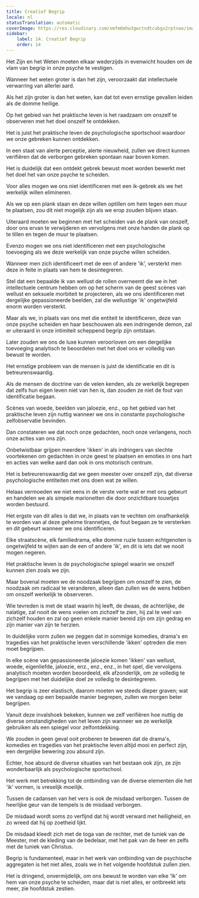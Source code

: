 ```yaml
---
title: Creatief Begrip
locale: nl
statusTranslation: automatic
coverImage: https://res.cloudinary.com/xmfm6mhw3gwctndtcubgx2rptnae/image/upload/v1741354419/small_cover_la_gran_rebelion_28716e29d2.webp
sidebar:
    label: 14. Creatief Begrip
    order: 14
---
```

Het Zijn en het Weten moeten elkaar wederzijds in evenwicht houden om de vlam van begrip in onze psyche te vestigen.

Wanneer het weten groter is dan het zijn, veroorzaakt dat intellectuele verwarring van allerlei aard.

Als het zijn groter is dan het weten, kan dat tot even ernstige gevallen leiden als de domme heilige.

Op het gebied van het praktische leven is het raadzaam om onszelf te observeren met het doel onszelf te ontdekken.

Het is juist het praktische leven de psychologische sportschool waardoor we onze gebreken kunnen ontdekken.

In een staat van alerte perceptie, alerte nieuwheid, zullen we direct kunnen verifiëren dat de verborgen gebreken spontaan naar boven komen.

Het is duidelijk dat een ontdekt gebrek bewust moet worden bewerkt met het doel het van onze psyche te scheiden.

Voor alles mogen we ons niet identificeren met een ik-gebrek als we het werkelijk willen elimineren.

Als we op een plank staan en deze willen optillen om hem tegen een muur te plaatsen, zou dit niet mogelijk zijn als we erop zouden blijven staan.

Uiteraard moeten we beginnen met het scheiden van de plank van onszelf, door ons ervan te verwijderen en vervolgens met onze handen de plank op te tillen en tegen de muur te plaatsen.

Evenzo mogen we ons niet identificeren met een psychologische toevoeging als we deze werkelijk van onze psyche willen scheiden.

Wanneer men zich identificeert met de een of andere 'ik', versterkt men deze in feite in plaats van hem te desintegreren.

Stel dat een bepaalde ik van wellust de rollen overneemt die we in het intellectuele centrum hebben om op het scherm van de geest scènes van wellust en seksuele morbiteit te projecteren, als we ons identificeren met dergelijke gepassioneerde beelden, zal die wellustige 'ik' ongetwijfeld enorm worden versterkt.

Maar als we, in plaats van ons met die entiteit te identificeren, deze van onze psyche scheiden en haar beschouwen als een indringende demon, zal er uiteraard in onze intimiteit scheppend begrip zijn ontstaan.

Later zouden we ons de luxe kunnen veroorloven om een dergelijke toevoeging analytisch te beoordelen met het doel ons er volledig van bewust te worden.

Het ernstige probleem van de mensen is juist de identificatie en dit is betreurenswaardig.

Als de mensen de doctrine van de velen kenden, als ze werkelijk begrepen dat zelfs hun eigen leven niet van hen is, dan zouden ze niet de fout van identificatie begaan.

Scènes van woede, beelden van jaloezie, enz., op het gebied van het praktische leven zijn nuttig wanneer we ons in constante psychologische zelfobservatie bevinden.

Dan constateren we dat noch onze gedachten, noch onze verlangens, noch onze acties van ons zijn.

Onbetwistbaar grijpen meerdere 'ikken' in als indringers van slechte voortekenen om gedachten in onze geest te plaatsen en emoties in ons hart en acties van welke aard dan ook in ons motorisch centrum.

Het is betreurenswaardig dat we geen meester over onszelf zijn, dat diverse psychologische entiteiten met ons doen wat ze willen.

Helaas vermoeden we niet eens in de verste verte wat er met ons gebeurt en handelen we als simpele marionetten die door onzichtbare touwtjes worden bestuurd.

Het ergste van dit alles is dat we, in plaats van te vechten om onafhankelijk te worden van al deze geheime tirannetjes, de fout begaan ze te versterken en dit gebeurt wanneer we ons identificeren.

Elke straatscène, elk familiedrama, elke domme ruzie tussen echtgenoten is ongetwijfeld te wijten aan de een of andere 'ik', en dit is iets dat we nooit mogen negeren.

Het praktische leven is de psychologische spiegel waarin we onszelf kunnen zien zoals we zijn.

Maar bovenal moeten we de noodzaak begrijpen om onszelf te zien, de noodzaak om radicaal te veranderen, alleen dan zullen we de wens hebben om onszelf werkelijk te observeren.

Wie tevreden is met de staat waarin hij leeft, de dwaas, de achterlijke, de nalatige, zal nooit de wens voelen om zichzelf te zien, hij zal te veel van zichzelf houden en zal op geen enkele manier bereid zijn om zijn gedrag en zijn manier van zijn te herzien.

In duidelijke vorm zullen we zeggen dat in sommige komedies, drama's en tragedies van het praktische leven verschillende 'ikken' optreden die men moet begrijpen.

In elke scène van gepassioneerde jaloezie komen 'ikken' van wellust, woede, eigenliefde, jaloezie, enz., enz., enz., in het spel, die vervolgens analytisch moeten worden beoordeeld, elk afzonderlijk, om ze volledig te begrijpen met het duidelijke doel ze volledig te desintegreren.

Het begrip is zeer elastisch, daarom moeten we steeds dieper graven; wat we vandaag op een bepaalde manier begrepen, zullen we morgen beter begrijpen.

Vanuit deze invalshoek bekeken, kunnen we zelf verifiëren hoe nuttig de diverse omstandigheden van het leven zijn wanneer we ze werkelijk gebruiken als een spiegel voor zelfontdekking.

We zouden in geen geval ooit proberen te beweren dat de drama's, komedies en tragedies van het praktische leven altijd mooi en perfect zijn, een dergelijke bewering zou absurd zijn.

Echter, hoe absurd de diverse situaties van het bestaan ook zijn, ze zijn wonderbaarlijk als psychologische sportschool.

Het werk met betrekking tot de ontbinding van de diverse elementen die het 'ik' vormen, is vreselijk moeilijk.

Tussen de cadansen van het vers is ook de misdaad verborgen. Tussen de heerlijke geur van de tempels is de misdaad verborgen.

De misdaad wordt soms zo verfijnd dat hij wordt verward met heiligheid, en zo wreed dat hij op zoetheid lijkt.

De misdaad kleedt zich met de toga van de rechter, met de tuniek van de Meester, met de kleding van de bedelaar, met het pak van de heer en zelfs met de tuniek van Christus.

Begrip is fundamenteel, maar in het werk van ontbinding van de psychische aggregaten is het niet alles, zoals we in het volgende hoofdstuk zullen zien.

Het is dringend, onvermijdelijk, om ons bewust te worden van elke 'Ik' om hem van onze psyche te scheiden, maar dat is niet alles, er ontbreekt iets meer, zie hoofdstuk zestien.

